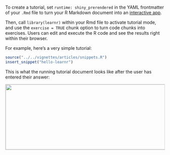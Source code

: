 To create a tutorial, set `runtime: shiny_prerendered` in the YAML frontmatter of your `.Rmd` file to turn your R Markdown document into an [interactive app](https://rmarkdown.rstudio.com/lesson-14.html).

Then, call `library(learnr)` within your Rmd file to activate tutorial mode, and use the `exercise = TRUE` chunk option to turn code chunks into exercises. Users can edit and execute the R code and see the results right within their browser.

For example, here's a very simple tutorial:

```r
source("../../vignettes/articles/snippets.R")
insert_snippet("hello-learnr")
```

This is what the running tutorial document looks like after the user has entered their answer:

<img src="images/hello.png"  width="810" height="207" style="border: solid 1px #cccccc;"/>

